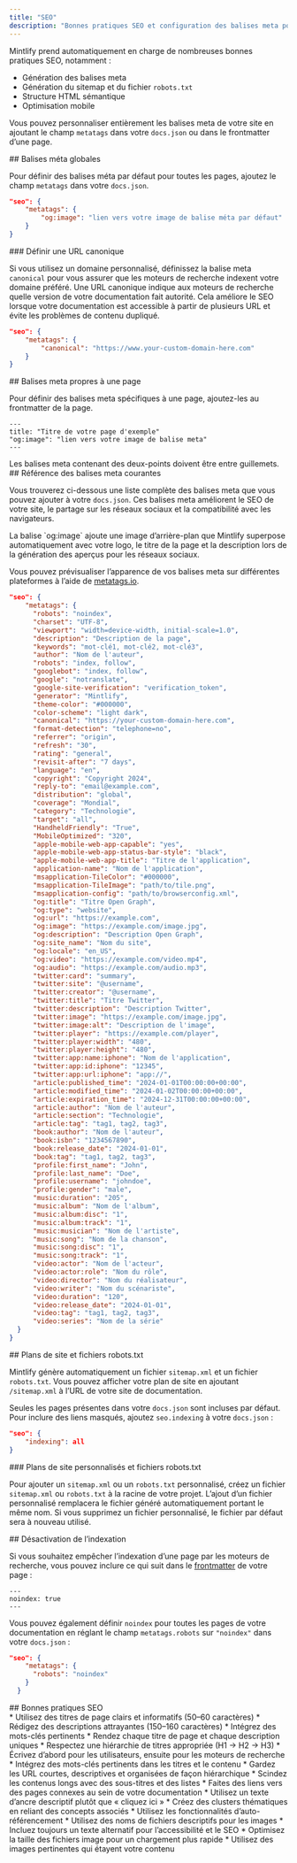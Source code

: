 ```yaml
---
title: "SEO"
description: "Bonnes pratiques SEO et configuration des balises meta pour améliorer la visibilité sur les moteurs de recherche"
---
```


Mintlify prend automatiquement en charge de nombreuses bonnes pratiques SEO, notamment :

* Génération des balises meta
* Génération du sitemap et du fichier `robots.txt`
* Structure HTML sémantique
* Optimisation mobile

Vous pouvez personnaliser entièrement les balises meta de votre site en ajoutant le champ `metatags` dans votre `docs.json` ou dans le frontmatter d’une page.

<div id="global-meta-tags">
  ## Balises méta globales
</div>

Pour définir des balises méta par défaut pour toutes les pages, ajoutez le champ `metatags` dans votre `docs.json`.

```json
"seo": {
    "metatags": {
        "og:image": "lien vers votre image de balise méta par défaut"
    }
}
```

<div id="set-a-canonical-url">
  ### Définir une URL canonique
</div>

Si vous utilisez un domaine personnalisé, définissez la balise meta `canonical` pour vous assurer que les moteurs de recherche indexent votre domaine préféré. Une URL canonique indique aux moteurs de recherche quelle version de votre documentation fait autorité. Cela améliore le SEO lorsque votre documentation est accessible à partir de plusieurs URL et évite les problèmes de contenu dupliqué.

```json
"seo": {
    "metatags": {
        "canonical": "https://www.your-custom-domain-here.com"
    }
}
```

<div id="page-specific-meta-tags">
  ## Balises meta propres à une page
</div>

Pour définir des balises meta spécifiques à une page, ajoutez-les au frontmatter de la page.

```mdx
---
title: "Titre de votre page d'exemple"
"og:image": "lien vers votre image de balise meta"
---
```

<Note>
  Les balises meta contenant des deux-points doivent être entre guillemets.
</Note>

<div id="common-meta-tags-reference">
  ## Référence des balises meta courantes
</div>

Vous trouverez ci-dessous une liste complète des balises meta que vous pouvez ajouter à votre `docs.json`. Ces balises meta améliorent le SEO de votre site, le partage sur les réseaux sociaux et la compatibilité avec les navigateurs.

<Note>
  La balise `og:image` ajoute une image d’arrière-plan que Mintlify superpose automatiquement avec votre logo, le titre de la page et la description lors de la génération des aperçus pour les réseaux sociaux.
</Note>

Vous pouvez prévisualiser l’apparence de vos balises meta sur différentes plateformes à l’aide de [metatags.io](https://metatags.io/).

```json expandable
"seo": {
    "metatags": {
      "robots": "noindex",
      "charset": "UTF-8",
      "viewport": "width=device-width, initial-scale=1.0",
      "description": "Description de la page",
      "keywords": "mot-clé1, mot-clé2, mot-clé3",
      "author": "Nom de l'auteur",
      "robots": "index, follow",
      "googlebot": "index, follow",
      "google": "notranslate",
      "google-site-verification": "verification_token",
      "generator": "Mintlify",
      "theme-color": "#000000",
      "color-scheme": "light dark",
      "canonical": "https://your-custom-domain-here.com",
      "format-detection": "telephone=no",
      "referrer": "origin",
      "refresh": "30",
      "rating": "general",
      "revisit-after": "7 days",
      "language": "en",
      "copyright": "Copyright 2024",
      "reply-to": "email@example.com",
      "distribution": "global",
      "coverage": "Mondial",
      "category": "Technologie",
      "target": "all",
      "HandheldFriendly": "True",
      "MobileOptimized": "320",
      "apple-mobile-web-app-capable": "yes",
      "apple-mobile-web-app-status-bar-style": "black",
      "apple-mobile-web-app-title": "Titre de l'application",
      "application-name": "Nom de l'application",
      "msapplication-TileColor": "#000000",
      "msapplication-TileImage": "path/to/tile.png",
      "msapplication-config": "path/to/browserconfig.xml",
      "og:title": "Titre Open Graph",
      "og:type": "website",
      "og:url": "https://example.com",
      "og:image": "https://example.com/image.jpg",
      "og:description": "Description Open Graph",
      "og:site_name": "Nom du site",
      "og:locale": "en_US",
      "og:video": "https://example.com/video.mp4",
      "og:audio": "https://example.com/audio.mp3",
      "twitter:card": "summary",
      "twitter:site": "@username",
      "twitter:creator": "@username",
      "twitter:title": "Titre Twitter",
      "twitter:description": "Description Twitter",
      "twitter:image": "https://example.com/image.jpg",
      "twitter:image:alt": "Description de l'image",
      "twitter:player": "https://example.com/player",
      "twitter:player:width": "480",
      "twitter:player:height": "480",
      "twitter:app:name:iphone": "Nom de l'application",
      "twitter:app:id:iphone": "12345",
      "twitter:app:url:iphone": "app://",
      "article:published_time": "2024-01-01T00:00:00+00:00",
      "article:modified_time": "2024-01-02T00:00:00+00:00",
      "article:expiration_time": "2024-12-31T00:00:00+00:00",
      "article:author": "Nom de l'auteur",
      "article:section": "Technologie",
      "article:tag": "tag1, tag2, tag3",
      "book:author": "Nom de l'auteur",
      "book:isbn": "1234567890",
      "book:release_date": "2024-01-01",
      "book:tag": "tag1, tag2, tag3",
      "profile:first_name": "John",
      "profile:last_name": "Doe",
      "profile:username": "johndoe",
      "profile:gender": "male",
      "music:duration": "205",
      "music:album": "Nom de l'album",
      "music:album:disc": "1",
      "music:album:track": "1",
      "music:musician": "Nom de l'artiste",
      "music:song": "Nom de la chanson",
      "music:song:disc": "1",
      "music:song:track": "1",
      "video:actor": "Nom de l'acteur",
      "video:actor:role": "Nom du rôle",
      "video:director": "Nom du réalisateur",
      "video:writer": "Nom du scénariste",
      "video:duration": "120",
      "video:release_date": "2024-01-01",
      "video:tag": "tag1, tag2, tag3",
      "video:series": "Nom de la série"
  }
}
```

<div id="sitemaps-and-robotstxt-files">
  ## Plans de site et fichiers robots.txt
</div>

Mintlify génère automatiquement un fichier `sitemap.xml` et un fichier `robots.txt`. Vous pouvez afficher votre plan de site en ajoutant `/sitemap.xml` à l’URL de votre site de documentation.

Seules les pages présentes dans votre `docs.json` sont incluses par défaut. Pour inclure des liens masqués, ajoutez `seo.indexing` à votre `docs.json` :

```json
"seo": {
    "indexing": all
}
```

<div id="custom-sitemaps-and-robotstxt-files">
  ### Plans de site personnalisés et fichiers robots.txt
</div>

Pour ajouter un `sitemap.xml` ou un `robots.txt` personnalisé, créez un fichier `sitemap.xml` ou `robots.txt` à la racine de votre projet. L’ajout d’un fichier personnalisé remplacera le fichier généré automatiquement portant le même nom. Si vous supprimez un fichier personnalisé, le fichier par défaut sera à nouveau utilisé.

<div id="disabling-indexing">
  ## Désactivation de l’indexation
</div>

Si vous souhaitez empêcher l’indexation d’une page par les moteurs de recherche, vous pouvez inclure ce qui suit dans le [frontmatter](/fr/organize/pages) de votre page :

```
---
noindex: true
---
```

Vous pouvez également définir `noindex` pour toutes les pages de votre documentation en réglant le champ `metatags.robots` sur `"noindex"` dans votre `docs.json` :

```json
"seo": {
    "metatags": {
      "robots": "noindex"
    }
  }
```

<div id="seo-best-practices">
  ## Bonnes pratiques SEO
</div>

<AccordionGroup>
  <Accordion title="Rédiger des titres et des descriptions informatifs">
    * Utilisez des titres de page clairs et informatifs (50–60 caractères)
    * Rédigez des descriptions attrayantes (150–160 caractères)
    * Intégrez des mots-clés pertinents
    * Rendez chaque titre de page et chaque description uniques
  </Accordion>

  <Accordion title="Optimiser la structure de votre contenu">
    * Respectez une hiérarchie de titres appropriée (H1 → H2 → H3)
    * Écrivez d’abord pour les utilisateurs, ensuite pour les moteurs de recherche
    * Intégrez des mots-clés pertinents dans les titres et le contenu
    * Gardez les URL courtes, descriptives et organisées de façon hiérarchique
    * Scindez les contenus longs avec des sous-titres et des listes
  </Accordion>

  <Accordion title="Stratégie de maillage interne">
    * Faites des liens vers des pages connexes au sein de votre documentation
    * Utilisez un texte d’ancre descriptif plutôt que « cliquez ici »
    * Créez des clusters thématiques en reliant des concepts associés
    * Utilisez les fonctionnalités d’auto-référencement
  </Accordion>

  <Accordion title="SEO des images">
    * Utilisez des noms de fichiers descriptifs pour les images
    * Incluez toujours un texte alternatif pour l’accessibilité et le SEO
    * Optimisez la taille des fichiers image pour un chargement plus rapide
    * Utilisez des images pertinentes qui étayent votre contenu
  </Accordion>
</AccordionGroup>